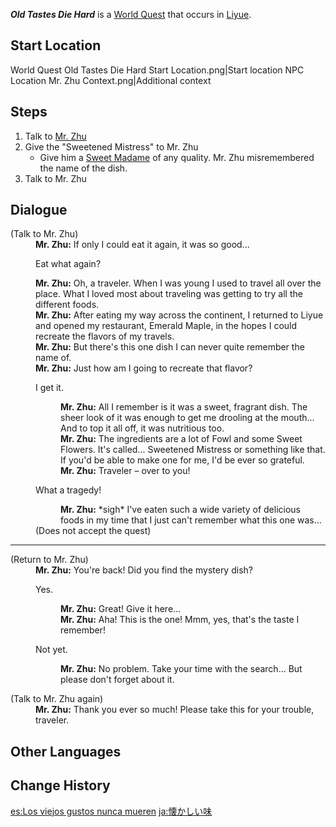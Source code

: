 {{Quest Infobox
|id            = 21009
|image         = World Quest Old Tastes Die Hard.png
|caption       = 
|type          = World
|region        = Liyue
|area          = Sea of Clouds
|startLocation = [[Sea of Clouds]], [[Liyue]]
|rewards       = Adventure EXP*150;Primogem*20;Recipe: Zhongyuan Chop Suey*1;Mora*20,000
|rep           = Liyue
|repAmt        = 20
|repOrder      = 180
|characters    = Mr. Zhu; Traveler
}}
'''''Old Tastes Die Hard''''' is a [[World Quest]] that occurs in [[Liyue]].

==Start Location==
<gallery>
World Quest Old Tastes Die Hard Start Location.png|Start location
NPC Location Mr. Zhu Context.png|Additional context
</gallery>

==Steps==
#Talk to [[Mr. Zhu]]
#Give the "Sweetened Mistress" to Mr. Zhu
#*Give him a [[Sweet Madame]] of any quality. Mr. Zhu misremembered the name of the dish.
#Talk to Mr. Zhu

==Dialogue==
{{Quest Description|[[Emerald Maple Inn|Emerald Maple]]'s [[Mr. Zhu]] is feeling nostalgic for an old delicacy. He's looking for someone to help bring that flavor back to him.}}
{{Dialogue Start}}
;(Talk to Mr. Zhu)
:'''Mr. Zhu:''' If only I could eat it again, it was so good...
:{{DIcon}} Eat what again?
:'''Mr. Zhu:''' Oh, a traveler. When I was young I used to travel all over the place. What I loved most about traveling was getting to try all the different foods.
:'''Mr. Zhu:''' After eating my way across the continent, I returned to Liyue and opened my restaurant, Emerald Maple, in the hopes I could recreate the flavors of my travels.
:'''Mr. Zhu:''' But there's this one dish I can never quite remember the name of.
:'''Mr. Zhu:''' Just how am I going to recreate that flavor?
:{{DIcon|Quest}} I get it.
::'''Mr. Zhu:''' All I remember is it was a sweet, fragrant dish. The sheer look of it was enough to get me drooling at the mouth... And to top it all off, it was nutritious too.
::'''Mr. Zhu:''' The ingredients are a lot of Fowl and some Sweet Flowers. It's called... Sweetened Mistress or something like that. If you'd be able to make one for me, I'd be ever so grateful.
::'''Mr. Zhu:''' Traveler – over to you!
:{{DIcon}} What a tragedy!
::'''Mr. Zhu:''' *sigh* I've eaten such a wide variety of delicious foods in my time that I just can't remember what this one was...
:;(Does not accept the quest)
----
;(Return to Mr. Zhu)
:'''Mr. Zhu:''' You're back! Did you find the mystery dish?
:{{DIcon}} Yes.
::'''Mr. Zhu:''' Great! Give it here...
::'''Mr. Zhu:''' Aha! This is the one! Mmm, yes, that's the taste I remember!
:{{DIcon}} Not yet.
::'''Mr. Zhu:''' No problem. Take your time with the search... But please don't forget about it.

;(Talk to Mr. Zhu again)
:'''Mr. Zhu:''' Thank you ever so much! Please take this for your trouble, traveler.
{{Dialogue End}}

==Other Languages==
{{Other Languages
|en      = Old Tastes Die Hard
|zhs     = 旧味难寻
|zhs_rm  = Jiùwèi Nán Xún
|zht     = 舊味難尋
|zht_rm  = Jiùwèi Nán Xún
|zh_tl   = Old Tastes are Hard to Find
|zh_note = {{zh|味|rm=wèi}} can also mean "smell" or "feeling."
|ja      = 懐かしい味
|ja_rm   = Natsukashii Aji
|ja_tl   = Nostalgic Taste
|ko      = 찾기 어려운 추억의 맛
|ko_rm   = Chatgi Eoryeoun Chueok-ui Mat
|ko_tl   = Nostalgic Taste which hard to Find
|es      = Los viejos gustos nunca mueren
|es_tl   = Old Tastes Never Die
|fr      = Le goût inoubliable du passé
|fr_tl   = The Unforgettable Taste of the Past
|ru      = Незабываемый вкус
|ru_tl   = Unforgettable Taste
|th      = รสชาติเก่ายากที่จะลืม
|th_rm   = 
|th_tl   = 
|vi      = Mùi Vị Cũ Khó Tìm
|vi_tl   = Old Tastes are Hard to Find
|de      = Vertrauter Geschmack
|de_tl   = Familiar Taste
|id      = Rasa yang Tak Terlupakan
|id_tl   = Unforgettable Taste
|pt      = Os Velhos Gostos Custam a Morrer
|pt_tl   = The Old Tastes Cost to Die
|tr      = Tadı Damağımda Kaldı
|tr_tl   = 
|it      = I vecchi gusti sono duri a morire
|it_tl   = 
}}

==Change History==
{{Change History|1.0}}

[[es:Los viejos gustos nunca mueren]]
[[ja:懐かしい味]]